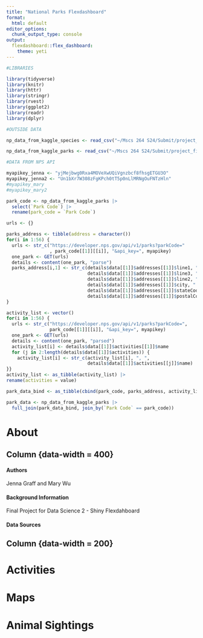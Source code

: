 ```yaml
---
title: "National Parks Flexdashboard"
format:
  html: default
editor_options: 
  chunk_output_type: console
output: 
  flexdashboard::flex_dashboard:
    theme: yeti
---
```


```r

#LIBRARIES

library(tidyverse)
library(knitr)
library(httr)
library(stringr)
library(rvest)
library(ggplot2)
library(readr)
library(dplyr)

#OUTSIDE DATA

np_data_from_kaggle_species <- read_csv("~/Mscs 264 S24/Submit/project_files/species.csv")

np_data_from_kaggle_parks <- read_csv("~/Mscs 264 S24/Submit/project_files/parks.csv")

#DATA FROM NPS API

myapikey_jenna <- "yjMejbwg0Rxa4MOVeXwUQiVgnzbcf8fhsgETGU3O"
myapikey_jenna2 <- "Un1bXr7W308zFgKPch0tT5p0nLlMRNgOuFNTzHln"
#myapikey_mary
#myapikey_mary2

park_code <- np_data_from_kaggle_parks |>
  select(`Park Code`) |>
  rename(park_code = `Park Code`)

urls <- {}

parks_address <- tibble(address = character())
for(i in 1:56) {
  urls <- str_c("https://developer.nps.gov/api/v1/parks?parkCode="
                , park_code[[1]][[i]], "&api_key=", myapikey)
  one_park <- GET(urls)
  details <- content(one_park, "parse")
  parks_address[i,1] <- str_c(details$data[[1]]$addresses[[1]]$line1, " ",
                              details$data[[1]]$addresses[[1]]$line3, " ",
                              details$data[[1]]$addresses[[1]]$line2, " ",
                              details$data[[1]]$addresses[[1]]$city, " ",
                              details$data[[1]]$addresses[[1]]$stateCode, ", " ,
                              details$data[[1]]$addresses[[1]]$postalCode)
}

activity_list <- vector()
for(i in 1:56) { 
  urls <- str_c("https://developer.nps.gov/api/v1/parks?parkCode=",
                park_code[[1]][[i]], "&api_key=", myapikey)
  one_park <- GET(urls)
  details <- content(one_park, "parsed")
  activity_list[i] <- details$data[[1]]$activities[[1]]$name
  for (j in 2:length(details$data[[1]]$activities)) {
    activity_list[i] <- str_c(activity_list[i], ", ",
                              details$data[[1]]$activities[[j]]$name)
}}
activity_list <- as_tibble(activity_list) |>
rename(activities = value)

park_data_bind <- as_tibble(cbind(park_code, parks_address, activity_list))

park_data <- np_data_from_kaggle_parks |>
  full_join(park_data_bind, join_by(`Park Code` == park_code))
```


About
==========================

Column {data-width = 400}
-------------------------

#### Authors

Jenna Graff and Mary Wu

#### Background Information

Final Project for Data Science 2 - Shiny Flexdahboard

#### Data Sources



Column {data-width = 200}
-------------------------


Activities
=========================


Maps
=========================


Animal Sightings
=========================
